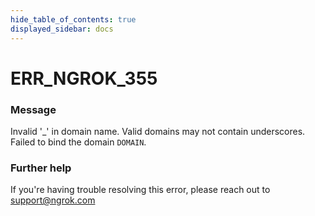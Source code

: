 ```yaml
---
hide_table_of_contents: true
displayed_sidebar: docs
---
```



# ERR_NGROK_355

### Message

Invalid '\_' in domain name. Valid domains may not contain underscores. Failed to bind the domain `DOMAIN`.

<ErrorDetails error="err_ngrok_355" />

### Further help

If you're having trouble resolving this error, please reach out to [support@ngrok.com](mailto:support@ngrok.com?subject=Help%20with%20ERR_NGROK_355)
